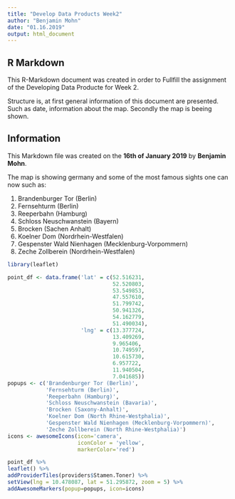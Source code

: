 ```yaml
---
title: "Develop Data Products Week2"
author: "Benjamin Mohn"
date: "01.16.2019"
output: html_document
---
```


## R Markdown

This R-Markdown document was created in order to Fullfill the assignment of the Developing Data Producte for Week 2.  

Structure is, at first general information of this document are presented. Such as date, information about the map. Secondly the map is beeing shown.

## Information
This Markdown file was created on the **16th of January 2019** by **Benjamin Mohn**.

The map is showing germany and some of the most famous sights one can now such as: 

1. Brandenburger Tor (Berlin)
2. Fernsehturm (Berlin)
3. Reeperbahn (Hamburg)
4. Schloss Neuschwanstein (Bayern)
5. Brocken (Sachen Anhalt)
6. Koelner Dom (Nordrhein-Westfalen)
7. Gespenster Wald Nienhagen (Mecklenburg-Vorpommern)
8. Zeche Zollberein (Nordrhein-Westfalen)
```r
library(leaflet)
```

```r
point_df <- data.frame('lat' = c(52.516231, 
                                 52.520803, 
                                 53.549853, 
                                 47.557610, 
                                 51.799742,
                                 50.941326,
                                 54.162779,
                                 51.490034),
                       'lng' = c(13.377724,
                                 13.409269,
                                 9.965406,
                                 10.749597,
                                 10.615730,
                                 6.957722,
                                 11.940504,
                                 7.041685))
popups <- c('Brandenburger Tor (Berlin)',
            'Fernsehturm (Berlin)',
            'Reeperbahn (Hamburg)',
            'Schloss Neuschwanstein (Bavaria)',
            'Brocken (Saxony-Anhalt)',
            'Koelner Dom (North Rhine-Westphalia)',
            'Gespenster Wald Nienhagen (Mecklenburg-Vorpommern)',
            'Zeche Zollberein (North Rhine-Westphalia)')
icons <- awesomeIcons(icon='camera',
                      iconColor = 'yellow',
                      markerColor='red')
```

```r
point_df %>% 
leaflet() %>% 
addProviderTiles(providers$Stamen.Toner) %>%
setView(lng = 10.478087, lat = 51.295872, zoom = 5) %>%
addAwesomeMarkers(popup=popups, icon=icons)
```